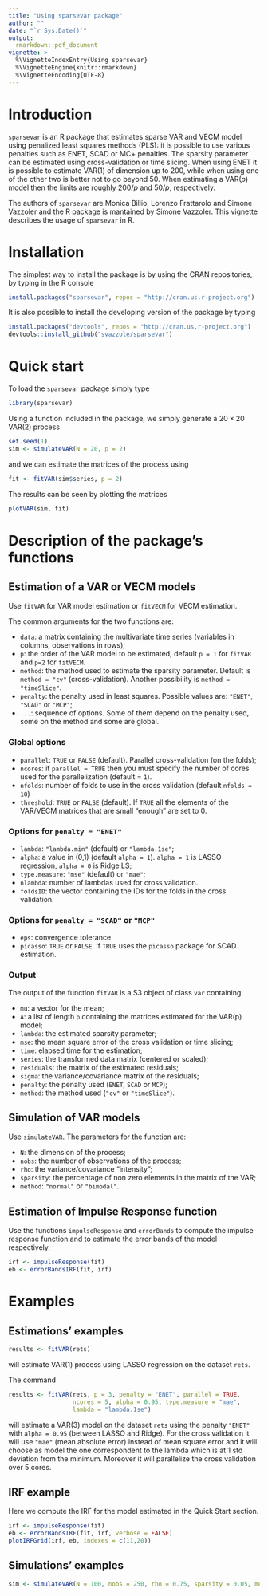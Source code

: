 ```yaml
---
title: "Using sparsevar package"
author: ""
date: "`r Sys.Date()`"
output:
  rmarkdown::pdf_document
vignette: >
  %\VignetteIndexEntry{Using sparsevar}
  %\VignetteEngine{knitr::rmarkdown}
  %\VignetteEncoding{UTF-8}
---
```


# Introduction

`sparsevar` is an R package that estimates sparse VAR and VECM model using penalized least squares methods (PLS): it is possible to use
various penalties such as ENET, SCAD or MC+ penalties. The sparsity parameter can be estimated using cross-validation or time slicing. When using ENET it is possible to estimate VAR(1) of dimension up to 200, while when using one of the other two is better not to go beyond 50. When estimating a VAR($p$) model then the limits are roughly $200/p$ and $50/p$, respectively.

The authors of `sparsevar` are Monica Billio, Lorenzo Frattarolo and Simone Vazzoler and the R package is mantained by Simone Vazzoler. This vignette describes the usage of `sparsevar` in R.

# Installation

The simplest way to install the package is by using the CRAN repositories, by typing in the
R console
```r
install.packages("sparsevar", repos = "http://cran.us.r-project.org")
```

It is also possible to install the developing version of the package by typing
```r
install.packages("devtools", repos = "http://cran.us.r-project.org")
devtools::install_github("svazzole/sparsevar")
```

# Quick start

To load the `sparsevar` package simply type
```r
library(sparsevar)
```

Using a function included in the package, we simply generate a $20\times 20$ VAR$(2)$ process
```r
set.seed(1)
sim <- simulateVAR(N = 20, p = 2)
```

and we can estimate the matrices of the process using
```r
fit <- fitVAR(sim$series, p = 2)
```

The results can be seen by plotting the matrices
```r
plotVAR(sim, fit)
```

# Description of the package's functions

## Estimation of a VAR or VECM models

Use `fitVAR` for VAR model estimation or `fitVECM` for VECM estimation.

The common arguments for the two functions are:

  * `data`: a matrix containing the multivariate time series (variables in columns, observations in rows);
  * `p`: the order of the VAR model to be estimated; default `p = 1` for `fitVAR` and `p=2`
    for `fitVECM`.
  * `method`: the method used to estimate the sparsity parameter. Default is `method = "cv"`
  (cross-validation). Another possibility is `method = "timeSlice"`.
  * `penalty`: the penalty used in least squares. Possible values are: `"ENET"`, `"SCAD"` or `"MCP"`;
  * `...`: sequence of options. Some of them depend on the penalty used, some on the method
  and some are global.

### Global options

  * `parallel`: `TRUE` or `FALSE` (default). Parallel cross-validation (on the folds);
  * `ncores`: if `parallel = TRUE` then you must specify the number of cores used for the parallelization (default = `1`).
  * `nfolds`: number of folds to use in the cross validation (default `nfolds = 10`)
  * `threshold`: `TRUE` or `FALSE` (default). If `TRUE` all the elements of the VAR/VECM
    matrices that are small "enough" are set to 0.

### Options for `penalty = "ENET"`

  * `lambda`: `"lambda.min"` (default) or `"lambda.1se"`;
  * `alpha`: a value in (0,1) (default `alpha = 1`). `alpha = 1` is LASSO regression, `alpha = 0` is Ridge LS;
  * `type.measure`: `"mse"` (default) or `"mae"`;
  * `nlambda`: number of lambdas used for cross validation.
  * `foldsID`: the vector containing the IDs for the folds in the cross validation.

### Options for `penalty = "SCAD"` or `"MCP"`

  * `eps`: convergence tolerance
  * `picasso`: `TRUE` or `FALSE`. If `TRUE` uses the `picasso` package for SCAD estimation.

### Output

The output of the function `fitVAR` is a S3 object of class `var` containing:

  * `mu`: a vector for the mean;
  * `A`: a list of length `p` containing the matrices estimated for the VAR(p) model;
  * `lambda`: the estimated sparsity parameter;
  * `mse`: the mean square error of the cross validation or time slicing;
  * `time`: elapsed time for the estimation;
  * `series`: the transformed data matrix (centered or scaled);
  * `residuals`: the matrix of the estimated residuals;
  * `sigma`: the variance/covariance matrix of the residuals;
  * `penalty`: the penalty used (`ENET`, `SCAD` or `MCP`);
  * `method`: the method used (`"cv"` or `"timeSlice"`).

## Simulation of VAR models

Use `simulateVAR`. The parameters for the function are:

  * `N`: the dimension of the process;
  * `nobs`: the number of observations of the process;
  * `rho`: the variance/covariance "intensity";
  * `sparsity`: the percentage of non zero elements in the matrix of the VAR;
  * `method`: `"normal"` or `"bimodal"`.

## Estimation of Impulse Response function

Use the functions `impulseResponse` and `errorBands` to compute the impulse response
function and to estimate the error bands of the model respectively.

```r
irf <- impulseResponse(fit)
eb <- errorBandsIRF(fit, irf)
```

# Examples

## Estimations' examples

```r
results <- fitVAR(rets)
```
will estimate VAR(1) process using LASSO regression on the dataset `rets`.

The command
```r
results <- fitVAR(rets, p = 3, penalty = "ENET", parallel = TRUE,
                  ncores = 5, alpha = 0.95, type.measure = "mae",
                  lambda = "lambda.1se")
```
will estimate a VAR(3) model on the dataset `rets` using the penalty `"ENET"` with `alpha = 0.95` (between LASSO and Ridge). For the cross validation it will use `"mae"` (mean absolute error) instead of mean square error and it will choose as model the one correspondent to the lambda which is at 1 std deviation from the minimum. Moreover it will parallelize the cross validation over 5 cores.

## IRF example

Here we compute the IRF for the model estimated in the Quick Start section.

```r
irf <- impulseResponse(fit)
eb <- errorBandsIRF(fit, irf, verbose = FALSE)
plotIRFGrid(irf, eb, indexes = c(11,20))
```

## Simulations' examples

```r
sim <- simulateVAR(N = 100, nobs = 250, rho = 0.75, sparsity = 0.05, method = "normal")
```
